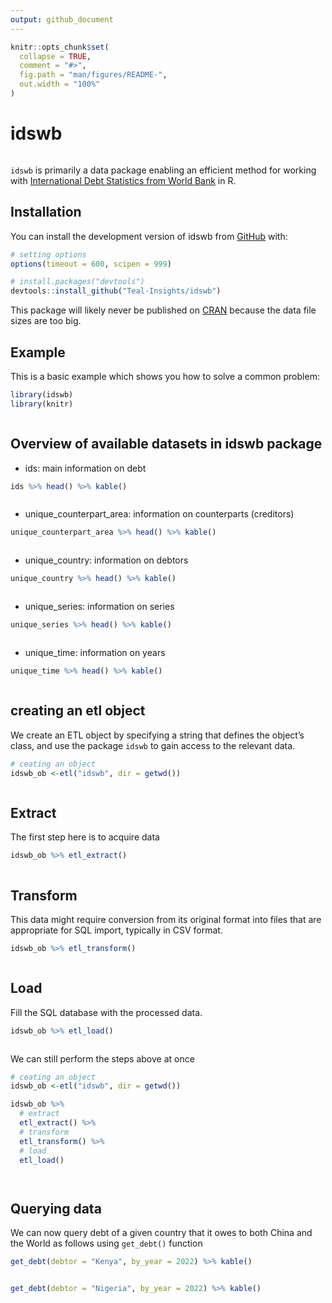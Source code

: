 ```yaml
---
output: github_document
---
```


<!-- README.md is generated from README.Rmd. Please edit that file -->

```r
knitr::opts_chunk$set(
  collapse = TRUE,
  comment = "#>",
  fig.path = "man/figures/README-",
  out.width = "100%"
)
```

# idswb

<!-- badges: start -->
<!-- badges: end -->
```r

```

`idswb` is primarily a data package enabling an efficient method for working with [International Debt Statistics from World Bank](https://www.worldbank.org/en/programs/debt-statistics/ids) in R.

## Installation

You can install the development version of idswb from [GitHub](https://github.com/) with:

``` r
# setting options
options(timeout = 600, scipen = 999)

# install.packages("devtools")
devtools::install_github("Teal-Insights/idswb")
```

This package will likely never be published on [CRAN](https://cran.r-project.org/) because the data file sizes are too big.


## Example

This is a basic example which shows you how to solve a common problem:

```r
library(idswb)
library(knitr)
```

```r

```
## Overview of available datasets in idswb package

* ids: main information on debt
```r
ids %>% head() %>% kable()
```

```r

```

* unique_counterpart_area: information on counterparts (creditors)  
```r
unique_counterpart_area %>% head() %>% kable()
```

```r

```

* unique_country: information on debtors     
```r
unique_country %>% head() %>% kable()
```

```r

```
* unique_series: information on series  
```r
unique_series %>% head() %>% kable()
```

```r

```
* unique_time: information on years                               

```r
unique_time %>% head() %>% kable()
```

```r

```
## creating an etl object

We create an ETL object by specifying a string that defines the object's class, and use the package `idswb` to gain access to the relevant data.
```r
# ceating an object
idswb_ob <-etl("idswb", dir = getwd())

```

```r

```

##  Extract

The first step here is to acquire data
```r
idswb_ob %>% etl_extract()
```

```r

```
## Transform

This data might require conversion from its original format into files that are appropriate for SQL import, typically in CSV format.
```r
idswb_ob %>% etl_transform()
```

```r

```
## Load

Fill the SQL database with the processed data.
```r
idswb_ob %>% etl_load()
```

```r

```
We can still perform the steps above at once
```r
# ceating an object
idswb_ob <-etl("idswb", dir = getwd())

idswb_ob %>% 
  # extract
  etl_extract() %>% 
  # transform
  etl_transform() %>% 
  # load
  etl_load()
```

```r

```

```r

```
## Querying data

We can now query debt of a given country that it owes to both China and the World as follows using `get_debt()` function
```r
get_debt(debtor = "Kenya", by_year = 2022) %>% kable()
```

```r

```

```r
get_debt(debtor = "Nigeria", by_year = 2022) %>% kable()
```


